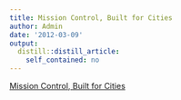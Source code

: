 ```yaml
---
title: Mission Control, Built for Cities
author: Admin
date: '2012-03-09'
output:
  distill::distill_article:
    self_contained: no
---
```


[Mission Control, Built for Cities](http://www.nytimes.com/2012/03/04/business/ibm-takes-smarter-cities-concept-to-rio-de-janeiro.html)
